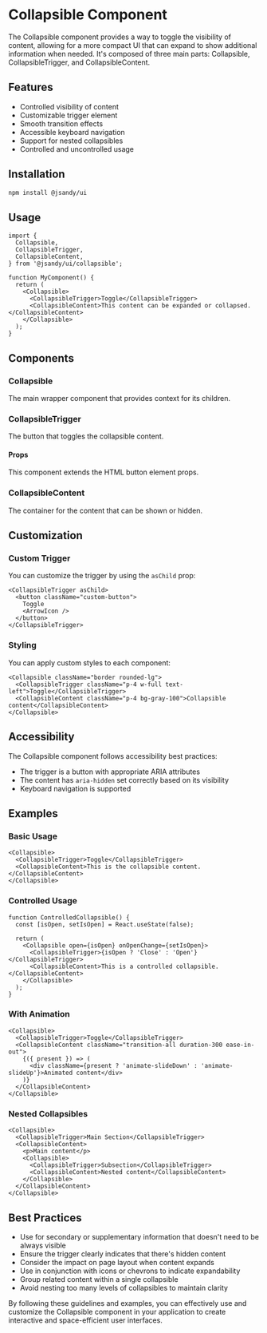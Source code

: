 # Collapsible Component

The Collapsible component provides a way to toggle the visibility of content, allowing for a more compact UI that can expand to show additional information when needed. It's composed of three main parts: Collapsible, CollapsibleTrigger, and CollapsibleContent.

## Features

- Controlled visibility of content
- Customizable trigger element
- Smooth transition effects
- Accessible keyboard navigation
- Support for nested collapsibles
- Controlled and uncontrolled usage

## Installation

```bash
npm install @jsandy/ui
```

## Usage

```tsx
import {
  Collapsible,
  CollapsibleTrigger,
  CollapsibleContent,
} from '@jsandy/ui/collapsible';

function MyComponent() {
  return (
    <Collapsible>
      <CollapsibleTrigger>Toggle</CollapsibleTrigger>
      <CollapsibleContent>This content can be expanded or collapsed.</CollapsibleContent>
    </Collapsible>
  );
}
```

## Components

### Collapsible

The main wrapper component that provides context for its children.

### CollapsibleTrigger

The button that toggles the collapsible content.

#### Props

This component extends the HTML button element props.

### CollapsibleContent

The container for the content that can be shown or hidden.

## Customization

### Custom Trigger

You can customize the trigger by using the `asChild` prop:

```tsx
<CollapsibleTrigger asChild>
  <button className="custom-button">
    Toggle
    <ArrowIcon />
  </button>
</CollapsibleTrigger>
```

### Styling

You can apply custom styles to each component:

```tsx
<Collapsible className="border rounded-lg">
  <CollapsibleTrigger className="p-4 w-full text-left">Toggle</CollapsibleTrigger>
  <CollapsibleContent className="p-4 bg-gray-100">Collapsible content</CollapsibleContent>
</Collapsible>
```

## Accessibility

The Collapsible component follows accessibility best practices:

- The trigger is a button with appropriate ARIA attributes
- The content has `aria-hidden` set correctly based on its visibility
- Keyboard navigation is supported

## Examples

### Basic Usage

```tsx
<Collapsible>
  <CollapsibleTrigger>Toggle</CollapsibleTrigger>
  <CollapsibleContent>This is the collapsible content.</CollapsibleContent>
</Collapsible>
```

### Controlled Usage

```tsx
function ControlledCollapsible() {
  const [isOpen, setIsOpen] = React.useState(false);

  return (
    <Collapsible open={isOpen} onOpenChange={setIsOpen}>
      <CollapsibleTrigger>{isOpen ? 'Close' : 'Open'}</CollapsibleTrigger>
      <CollapsibleContent>This is a controlled collapsible.</CollapsibleContent>
    </Collapsible>
  );
}
```

### With Animation

```tsx
<Collapsible>
  <CollapsibleTrigger>Toggle</CollapsibleTrigger>
  <CollapsibleContent className="transition-all duration-300 ease-in-out">
    {({ present }) => (
      <div className={present ? 'animate-slideDown' : 'animate-slideUp'}>Animated content</div>
    )}
  </CollapsibleContent>
</Collapsible>
```

### Nested Collapsibles

```tsx
<Collapsible>
  <CollapsibleTrigger>Main Section</CollapsibleTrigger>
  <CollapsibleContent>
    <p>Main content</p>
    <Collapsible>
      <CollapsibleTrigger>Subsection</CollapsibleTrigger>
      <CollapsibleContent>Nested content</CollapsibleContent>
    </Collapsible>
  </CollapsibleContent>
</Collapsible>
```

## Best Practices

- Use for secondary or supplementary information that doesn't need to be always visible
- Ensure the trigger clearly indicates that there's hidden content
- Consider the impact on page layout when content expands
- Use in conjunction with icons or chevrons to indicate expandability
- Group related content within a single collapsible
- Avoid nesting too many levels of collapsibles to maintain clarity

By following these guidelines and examples, you can effectively use and customize the Collapsible component in your application to create interactive and space-efficient user interfaces.
